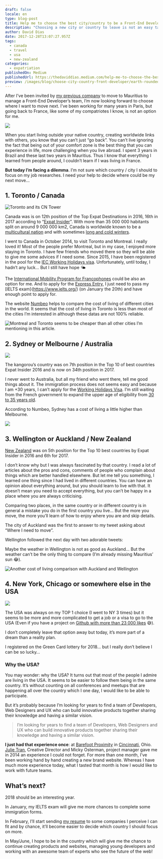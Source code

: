 ```yaml
---
draft: false
locale: en
type: blog-post
title: Help me to choose the best city/country to be a Front-End Developer!
description: "Choosing a new city or country to leave is not an easy task. I'm sharing my process to choose the next city where I wanna live."
author: David Dias
date: 2017-12-28T13:07:27.957Z
tags:
  - canada
  - travel
  - usa
  - new-zealand
categories:
  - expatriation
publishedOn: Medium
publishedUrl: https://thedaviddias.medium.com/help-me-to-choose-the-best-city-country-to-be-a-front-end-developer-9256813181ad
preview: /images/blog/choose-city-country-front-developer/earth-rounded.jpeg
---
```


After I’ve been invited by [my previous company](https://www.facebook.com/Proximity-BBDO-Indian-Ocean-378454594936/) to move to Mauritius to manage a Front-End Developer’s team, I’m now looking forward to choose where I want to move next. I’ve been working for many years in Paris, but going back to France, like some of my compatriotes I know, is not an option for me.

![](/images/blog/choose-city-country-front-developer/earth-rounded.jpeg)

When you start living outside your native country, creating worldwide links with others, you know that you can’t just “go back”. You can’t live ignoring the fact that being out of your comfort zone is the best thing that you can experience in life, more challenging when you live abroad. I spent 3 years in Brazil and these last two years in Mauritius. Thus I know that everything I learned from people around, I couldn’t learn if I was living in France.

**But today I’m facing a dilemma**. I’m not sure which country / city I should to focus on my job researches. I need your help to decide where could be my next move…

<Tweet url="https://twitter.com/TheDavidDias/status/945986396375810049" />

## 1. Toronto / Canada

![](/images/blog/choose-city-country-front-developer/toront-cn-tower.jpeg 'Toronto and its CN Tower')

Canada was is on 12th position of the Top Expat Destinations in 2016, 16th in 2017 according to “[Expat Insider](https://www.internations.org/expat-insider/)”. With more than 35 000 000 habitants split on around 9 000 000 km2, Canada is worldwide known to be a [multicultural nation](https://en.wikipedia.org/wiki/Multiculturalism_in_Canada) and with sometimes [long and cold winters](http://www.huffingtonpost.ca/2017/12/27/cold-weather-wave-is-lasting-longer-than-usual-environment-canada_a_23318174/).

I went to Canada in October 2014, to visit Toronto and Montreal. I really loved it! Most of the people prefer Montreal, but in my case, I enjoyed more staying in Toronto. I have few friends who moved there so they will be able to give me some advices if I need some. Since 2015, I have been registered in the pool for the [IEC Working Holidays visa](http://www.cic.gc.ca/english/work/iec/eligibility.asp). Unfortunately, until today, I hadn’t any luck… But I still have hope 🌤

The [International Mobility Program for Francophones](https://www.canadavisa.com/mobilite-francophone.html) could be also an option for me. And to apply for the [Express Entry](http://www.cic.gc.ca/english/immigrate/skilled/crs-tool.asp), I just need to pass my [IELTS exam}(https://www.ielts.org/) (on January the 20th) and have enough point to apply for.

The website [Numbeo](https://www.numbeo.com/) helps to compare the cost of living of different cities in the world. It seems that the cost of living in Toronto is less than most of the cities I’m interested in although these datas are not 100% reliable.

![](/images/blog/choose-city-country-front-developer/cost-living-montreal-toronto.png 'Montreal and Toronto seems to be cheaper than all other cities I’m mentioning in this article.')

## 2. Sydney or Melbourne / Australia

![](/images/blog/choose-city-country-front-developer/sydney-view.jpeg)

The kangorou’s country was on 7th position in the Top 10 of best countries Expat Insider 2016 and is now on 34th position in 2017.

I never went to Australia, but all my friend who went there, tell me good things about it. The immigration process does not seems easy and because I am +30 years, I can’t apply for the [Working Holidays Visa](https://www.homeaffairs.gov.au/Trav/Visa-1/417-). I’m still waiting from the French government to expand the upper age of eligibility from [30 to 35 years old](https://www.quora.com/When-does-the-Australian-working-holiday-visa-age-increase).

According to Numbeo, Sydney has a cost of living a little higher than Melbourne.

![](/images/blog/choose-city-country-front-developer/cost-living-sydney-melbourne.png)

## 3. Wellington or Auckland / New Zealand

[New Zealand](https://en.wikipedia.org/wiki/New_Zealand) was on 5th position for the Top 10 best countries by Expat Insider in 2016 and 6th for 2017.

I don’t know why but I was always fascinated by that country. I read a lot of articles about the pros and cons, comments of people who complain about things which are better handled elsewhere. But let me tell you something, I learned one thing since I had lived in different countries. You can have an opinion about everything around, but you should learn to live with that. It doesn’t mean you need to accept everything, but you can’t be happy in a place where you are always criticising.

Comparing two places, in the same country or in different country is in general a mistake you do in the first country you live… But the more you move, the more you’ll learn of how to enjoy where you are and skip details.

The city of Auckland was the first to answer to my tweet asking about “Where I need to move”.

<Tweet url="https://twitter.com/Auckland_NZ/status/945593377889779713" />

Wellington followed the next day with two adorable tweets:

<Tweet url="https://twitter.com/Wellington_NZ/status/946186808328519680" />

<Tweet url="https://twitter.com/Wellington_NZ/status/946187998403510272" />

Maybe the weather in Wellington is not as good as Auckland… But the weather can’t be the only thing to compare (I’m already missing Mauritius’ sun 😂).

![](/images/blog/choose-city-country-front-developer/cost-living-wellington-auckland.png 'Another cost of living comparison with Auckland and Wellington')

## 4. New York, Chicago or somewhere else in the USA

![](/images/blog/choose-city-country-front-developer/new-york-statue-liberty.jpeg)

The USA was always on my TOP 1 choice (I went to NY 3 times) but it seems to be more and more complicated to get a job or a visa to go to the USA (Even if you have a project on [Github with more than 23 000 likes](https://github.com/thedaviddias/Front-End-Checklist) 😅).

I don’t completely leave that option away but today, it’s more part of a dream than a reality plan.

I registered on the Green Card lottery for 2018… but I really don’t believe I can be so lucky…

### Why the USA?

You may wonder: why the USA? It turns out that most of the people I admire are living in the USA. It seems to be easier to follow them being in the same country. It’s without counting on all conferences and meetups that are happening all over the country which I one day, I would like to be able to participate.

But it’s probably because I’m looking for years to find a team of Developers, Web Designers and UX who can build innovative products together sharing their knowledge and having a similar vision.

> I’m looking for years to find a team of Developers, Web Designers and UX who can build innovative products together sharing their knowledge and having a similar vision.

**I just had that experience once**: at [Barefoot Proximity](https://www.barefootproximity.com/) in [Cincinnati](https://en.wikipedia.org/wiki/Cincinnati), Ohio. [Julie Tran](https://www.linkedin.com/in/tranje/), Creative Director and Micky Osterman, project manager gave me in 2014 an experience I could not forget. For more than one month, I’ve been working hand by hand creating a new brand website. Whereas I have much more experience today, what I tasted that month is how I would like to work with future teams.

## What’s next?

2018 should be an interesting year.

In January, my IELTS exam will give me more chances to complete some immigration forms.

In February, I’ll start sending [my resume](https://www.linkedin.com/in/thedaviddias/) to some companies I perceive I can fit and by chance, it’ll become easier to decide which country I should focus on more.

In May/June, I hope to be in the country which will give me the chance to continue creating products and websites, managing young developers and working with an awesome team of experts who see the future of the web!
